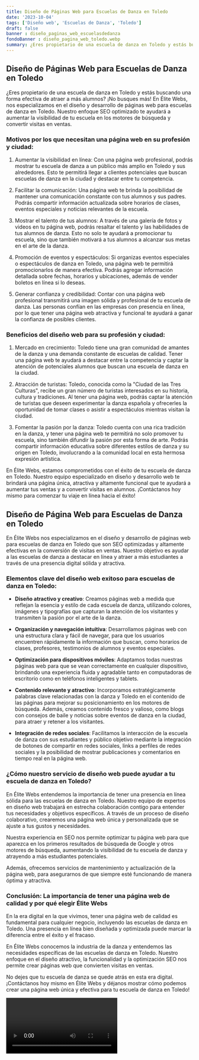 ```yaml
---
title: Diseño de Páginas Web para Escuelas de Danza en Toledo
date: '2023-10-04'
tags: ['Diseño web', 'Escuelas de Danza', 'Toledo']
draft: false
banner : diseño_paginas_web_escuelasdedanza
fondoBanner : diseño_pagina_web_toledo.webp
summary: ¿Eres propietario de una escuela de danza en Toledo y estás buscando una forma efectiva de atraer a más alumnos? ¡No busques más! En Élite Webs, nos especializamos en el diseño y desarrollo de páginas web para escuelas de danza en Toledo. Nuestro enfoque SEO optimizado te ayudará a aumentar la visibilidad de tu escuela en los motores de búsqueda y convertir visitas en ventas.
---
```


## Diseño de Páginas Web para Escuelas de Danza en Toledo

¿Eres propietario de una escuela de danza en Toledo y estás buscando una forma efectiva de atraer a más alumnos? ¡No busques más! En Élite Webs, nos especializamos en el diseño y desarrollo de páginas web para escuelas de danza en Toledo. Nuestro enfoque SEO optimizado te ayudará a aumentar la visibilidad de tu escuela en los motores de búsqueda y convertir visitas en ventas.

### Motivos por los que necesitan una página web en su profesión y ciudad:

1. Aumentar la visibilidad en línea: Con una página web profesional, podrás mostrar tu escuela de danza a un público más amplio en Toledo y sus alrededores. Esto te permitirá llegar a clientes potenciales que buscan escuelas de danza en la ciudad y destacar entre tu competencia.

2. Facilitar la comunicación: Una página web te brinda la posibilidad de mantener una comunicación constante con tus alumnos y sus padres. Podrás compartir información actualizada sobre horarios de clases, eventos especiales y noticias relevantes de la escuela.

3. Mostrar el talento de tus alumnos: A través de una galería de fotos y videos en tu página web, podrás resaltar el talento y las habilidades de tus alumnos de danza. Esto no solo te ayudará a promocionar tu escuela, sino que también motivará a tus alumnos a alcanzar sus metas en el arte de la danza.

4. Promoción de eventos y espectáculos: Si organizas eventos especiales o espectáculos de danza en Toledo, una página web te permitirá promocionarlos de manera efectiva. Podrás agregar información detallada sobre fechas, horarios y ubicaciones, además de vender boletos en línea si lo deseas.

5. Generar confianza y credibilidad: Contar con una página web profesional transmitirá una imagen sólida y profesional de tu escuela de danza. Las personas confían en las empresas con presencia en línea, por lo que tener una página web atractiva y funcional te ayudará a ganar la confianza de posibles clientes.

### Beneficios del diseño web para su profesión y ciudad:

1. Mercado en crecimiento: Toledo tiene una gran comunidad de amantes de la danza y una demanda constante de escuelas de calidad. Tener una página web te ayudará a destacar entre la competencia y captar la atención de potenciales alumnos que buscan una escuela de danza en la ciudad.

2. Atracción de turistas: Toledo, conocida como la "Ciudad de las Tres Culturas", recibe un gran número de turistas interesados en su historia, cultura y tradiciones. Al tener una página web, podrás captar la atención de turistas que deseen experimentar la danza española y ofrecerles la oportunidad de tomar clases o asistir a espectáculos mientras visitan la ciudad.

3. Fomentar la pasión por la danza: Toledo cuenta con una rica tradición en la danza, y tener una página web te permitirá no solo promover tu escuela, sino también difundir la pasión por esta forma de arte. Podrás compartir información educativa sobre diferentes estilos de danza y su origen en Toledo, involucrando a la comunidad local en esta hermosa expresión artística.

En Élite Webs, estamos comprometidos con el éxito de tu escuela de danza en Toledo. Nuestro equipo especializado en diseño y desarrollo web te brindará una página única, atractiva y altamente funcional que te ayudará a aumentar tus ventas y a convertir visitas en alumnos. ¡Contáctanos hoy mismo para comenzar tu viaje en línea hacia el éxito!

<GifSeo />

<Cta />

## Diseño de Página Web para Escuelas de Danza en Toledo

En Élite Webs nos especializamos en el diseño y desarrollo de páginas web para escuelas de danza en Toledo que son SEO optimizadas y altamente efectivas en la conversión de visitas en ventas. Nuestro objetivo es ayudar a las escuelas de danza a destacar en línea y atraer a más estudiantes a través de una presencia digital sólida y atractiva.

### Elementos clave del diseño web exitoso para escuelas de danza en Toledo:

- **Diseño atractivo y creativo**: Creamos páginas web a medida que reflejan la esencia y estilo de cada escuela de danza, utilizando colores, imágenes y tipografías que capturan la atención de los visitantes y transmiten la pasión por el arte de la danza.

- **Organización y navegación intuitiva**: Desarrollamos páginas web con una estructura clara y fácil de navegar, para que los usuarios encuentren rápidamente la información que buscan, como horarios de clases, profesores, testimonios de alumnos y eventos especiales.

- **Optimización para dispositivos móviles**: Adaptamos todas nuestras páginas web para que se vean correctamente en cualquier dispositivo, brindando una experiencia fluida y agradable tanto en computadoras de escritorio como en teléfonos inteligentes y tablets.

- **Contenido relevante y atractivo**: Incorporamos estratégicamente palabras clave relacionadas con la danza y Toledo en el contenido de las páginas para mejorar su posicionamiento en los motores de búsqueda. Además, creamos contenido fresco y valioso, como blogs con consejos de baile y noticias sobre eventos de danza en la ciudad, para atraer y retener a los visitantes.

- **Integración de redes sociales**: Facilitamos la interacción de la escuela de danza con sus estudiantes y público objetivo mediante la integración de botones de compartir en redes sociales, links a perfiles de redes sociales y la posibilidad de mostrar publicaciones y comentarios en tiempo real en la página web.

### ¿Cómo nuestro servicio de diseño web puede ayudar a tu escuela de danza en Toledo?

En Élite Webs entendemos la importancia de tener una presencia en línea sólida para las escuelas de danza en Toledo. Nuestro equipo de expertos en diseño web trabajará en estrecha colaboración contigo para entender tus necesidades y objetivos específicos. A través de un proceso de diseño colaborativo, crearemos una página web única y personalizada que se ajuste a tus gustos y necesidades.

Nuestra experiencia en SEO nos permite optimizar tu página web para que aparezca en los primeros resultados de búsqueda de Google y otros motores de búsqueda, aumentando la visibilidad de tu escuela de danza y atrayendo a más estudiantes potenciales.

Además, ofrecemos servicios de mantenimiento y actualización de la página web, para asegurarnos de que siempre esté funcionando de manera óptima y atractiva.

### Conclusión: La importancia de tener una página web de calidad y por qué elegir Élite Webs

En la era digital en la que vivimos, tener una página web de calidad es fundamental para cualquier negocio, incluyendo las escuelas de danza en Toledo. Una presencia en línea bien diseñada y optimizada puede marcar la diferencia entre el éxito y el fracaso.

En Élite Webs conocemos la industria de la danza y entendemos las necesidades específicas de las escuelas de danza en Toledo. Nuestro enfoque en el diseño atractivo, la funcionalidad y la optimización SEO nos permite crear páginas web que convierten visitas en ventas.

No dejes que tu escuela de danza se quede atrás en esta era digital. ¡Contáctanos hoy mismo en Élite Webs y déjanos mostrar cómo podemos crear una página web única y efectiva para tu escuela de danza en Toledo!

<Video />

<CtaBot job='Escuelas de Danza' city='Toledo'/>

<Gmaps query='Toledo+españa+maps' />